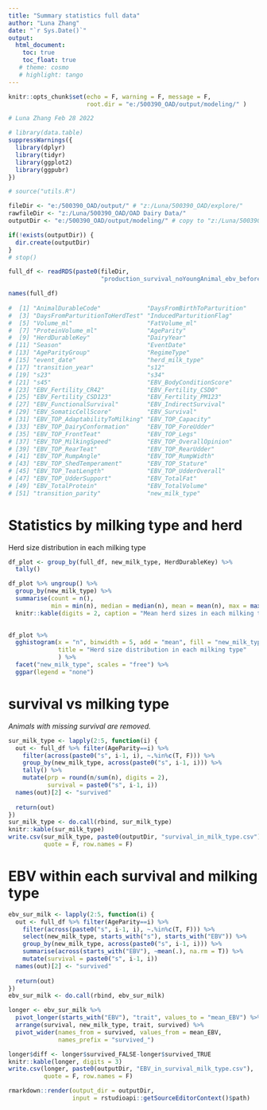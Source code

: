 ```yaml
---
title: "Summary statistics full data"
author: "Luna Zhang"
date: "`r Sys.Date()`"
output:
  html_document:
    toc: true
    toc_float: true
   # theme: cosmo
   # highlight: tango
---
```


```r
knitr::opts_chunk$set(echo = F, warning = F, message = F,
                      root.dir = "e:/500390_OAD/output/modeling/" )
```

```r
# Luna Zhang Feb 28 2022

# library(data.table)
suppressWarnings({
  library(dplyr)
  library(tidyr)
  library(ggplot2)
  library(ggpubr)
})

# source("utils.R")

fileDir <- "e:/500390_OAD/output/" # "z:/Luna/500390_OAD/explore/"
rawfileDir <- "z:/Luna/500390_OAD/OAD Dairy Data/"
outputDir <- "e:/500390_OAD/output/modeling/" # copy to "z:/Luna/500390_OAD/output/" later

if(!exists(outputDir)) {
  dir.create(outputDir)
}
# stop()
```

```r
full_df <- readRDS(paste0(fileDir,
                          "production_survival_noYoungAnimal_ebv_beforeParity5.RData"))
```


```r
names(full_df)
 
#  [1] "AnimalDurableCode"             "DaysFromBirthToParturition"   
#  [3] "DaysFromParturitionToHerdTest" "InducedParturitionFlag"       
#  [5] "Volume_ml"                     "FatVolume_ml"                 
#  [7] "ProteinVolume_ml"              "AgeParity"                    
#  [9] "HerdDurableKey"                "DairyYear"                    
# [11] "Season"                        "EventDate"                    
# [13] "AgeParityGroup"                "RegimeType"                   
# [15] "event_date"                    "herd_milk_type"               
# [17] "transition_year"               "s12"                          
# [19] "s23"                           "s34"                          
# [21] "s45"                           "EBV_BodyConditionScore"       
# [23] "EBV_Fertility_CR42"            "EBV_Fertility_CSD0"           
# [25] "EBV_Fertility_CSD123"          "EBV_Fertility_PM123"          
# [27] "EBV_FunctionalSurvival"        "EBV_IndirectSurvival"         
# [29] "EBV_SomaticCellScore"          "EBV_Survival"                 
# [31] "EBV_TOP_AdaptabilityToMilking" "EBV_TOP_Capacity"             
# [33] "EBV_TOP_DairyConformation"     "EBV_TOP_ForeUdder"            
# [35] "EBV_TOP_FrontTeat"             "EBV_TOP_Legs"                 
# [37] "EBV_TOP_MilkingSpeed"          "EBV_TOP_OverallOpinion"       
# [39] "EBV_TOP_RearTeat"              "EBV_TOP_RearUdder"            
# [41] "EBV_TOP_RumpAngle"             "EBV_TOP_RumpWidth"            
# [43] "EBV_TOP_ShedTemperament"       "EBV_TOP_Stature"              
# [45] "EBV_TOP_TeatLength"            "EBV_TOP_UdderOverall"         
# [47] "EBV_TOP_UdderSupport"          "EBV_TotalFat"                 
# [49] "EBV_TotalProtein"              "EBV_TotalVolume"              
# [51] "transition_parity"             "new_milk_type"                
```

# Statistics by milking type and herd

Herd size distribution in each milking type

```r
df_plot <- group_by(full_df, new_milk_type, HerdDurableKey) %>% 
  tally() 

df_plot %>% ungroup() %>%
  group_by(new_milk_type) %>% 
  summarise(count = n(),
            min = min(n), median = median(n), mean = mean(n), max = max(n)) %>% 
  knitr::kable(digits = 2, caption = "Mean herd sizes in each milking type")
  

df_plot %>% 
  gghistogram(x = "n", binwidth = 5, add = "mean", fill = "new_milk_type",
              title = "Herd size distribution in each milking type"
              ) %>% 
  facet("new_milk_type", scales = "free") %>% 
  ggpar(legend = "none")

```

# survival vs milking type

*Animals with missing survival are removed.*

```r
sur_milk_type <- lapply(2:5, function(i) {
  out <- full_df %>% filter(AgeParity==i) %>% 
    filter(across(paste0("s", i-1, i), ~.%in%c(T, F))) %>% 
    group_by(new_milk_type, across(paste0("s", i-1, i))) %>% 
    tally() %>% 
    mutate(prp = round(n/sum(n), digits = 2),
           survival = paste0("s", i-1, i))
  names(out)[2] <- "survived"
  
  return(out)
})
sur_milk_type <- do.call(rbind, sur_milk_type)
knitr::kable(sur_milk_type)
write.csv(sur_milk_type, paste0(outputDir, "survival_in_milk_type.csv"),
          quote = F, row.names = F)
```

# EBV within each survival and milking type

```r

ebv_sur_milk <- lapply(2:5, function(i) {
  out <- full_df %>% filter(AgeParity==i) %>% 
    filter(across(paste0("s", i-1, i), ~.%in%c(T, F))) %>% 
    select(new_milk_type, starts_with("s"), starts_with("EBV")) %>% 
    group_by(new_milk_type, across(paste0("s", i-1, i))) %>% 
    summarise(across(starts_with("EBV"), ~mean(.), na.rm = T)) %>% 
    mutate(survival = paste0("s", i-1, i))
  names(out)[2] <- "survived"
  
  return(out)
})
ebv_sur_milk <- do.call(rbind, ebv_sur_milk)

longer <- ebv_sur_milk %>% 
  pivot_longer(starts_with("EBV"), "trait", values_to = "mean_EBV") %>% 
  arrange(survival, new_milk_type, trait, survived) %>% 
  pivot_wider(names_from = survived, values_from = mean_EBV, 
              names_prefix = "survived_") 

longer$diff <- longer$survived_FALSE-longer$survived_TRUE
knitr::kable(longer, digits = 3)
write.csv(longer, paste0(outputDir, "EBV_in_survival_milk_type.csv"),
          quote = F, row.names = F)

```



```r
rmarkdown::render(output_dir = outputDir, 
                  input = rstudioapi::getSourceEditorContext()$path)
```
